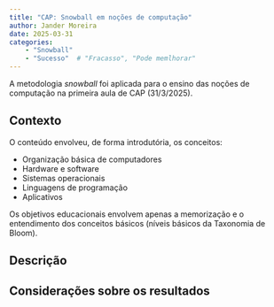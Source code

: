 ```yaml
---
title: "CAP: Snowball em noções de computação"
author: Jander Moreira
date: 2025-03-31
categories:
    - "Snowball"
    - "Sucesso"  # "Fracasso", "Pode memlhorar"
---
```


<!-- Descrição básica a ser incluída na lista de casos -->
A metodologia *snowball* foi aplicada para o ensino das noções de computação na primeira aula de CAP (31/3/2025).


<!-- Apresentação do caso -->

## Contexto
O conteúdo envolveu, de forma introdutória, os conceitos:

* Organização básica de computadores
* Hardware e software
* Sistemas operacionais
* Linguagens de programação
* Aplicativos

Os objetivos educacionais envolvem apenas a memorização e o entendimento dos conceitos básicos (níveis básicos da Taxonomia de Bloom).


## Descrição

## Considerações sobre os resultados